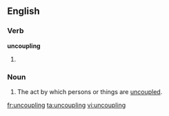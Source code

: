 ==English==

===Verb===
'''uncoupling'''

# {{present participle of|[[uncouple]]}}

===Noun===
{{en-noun}}

# The act by which persons or things are [[uncouple]]d.

[[fr:uncoupling]]
[[ta:uncoupling]]
[[vi:uncoupling]]